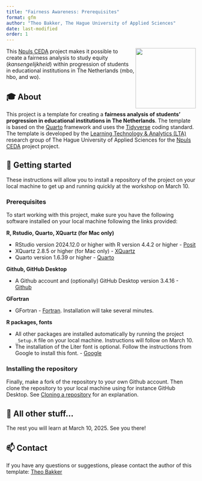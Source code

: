 ```yaml
---
title: "Fairness Awareness: Prerequisites"
format: gfm
author: "Theo Bakker, The Hague University of Applied Sciences"
date: last-modified
order: 1
---
```


<a name="top"></a>

<img src="figures/fairness-awareness-hex.png" align="right" height="160" alt="" /> 

This [Npuls CEDA](https://community-data-ai.npuls.nl/groups/view/44d20066-53a8-48c2-b4e9-be348e05d273/project-center-for-educational-data-analytics-ceda) project makes it possible to create a fairness analysis to study equity (_kansengelijkheid_) within progression of students in educational institutions in The Netherlands (mbo, hbo, and wo). 

## 🎓 About

This project is a template for creating a **fairness analysis of students' progression in educational institutions in The Netherlands**. The template is based on the [Quarto](https://quarto.org/docs/get-started/) framework and uses the [Tidyverse](https://www.tidyverse.org/) coding standard. The template is developed by the [Learning Technology & Analytics (LTA)](https://www.dehaagsehogeschool.nl/onderzoek/lectoraten/learning-technology-analytics)
research group of The Hague University of Applied Sciences for the [Npuls CEDA](https://community-data-ai.npuls.nl/groups/view/44d20066-53a8-48c2-b4e9-be348e05d273/project-center-for-educational-data-analytics-ceda) project project.

## 🚀 Getting started

These instructions will allow you to install a repository of the project on your local machine to get up and running quickly at the workshop on March 10. 

### Prerequisites

To start working with this project, make sure you have the following software installed on your local machine following the links provided:

**R, Rstudio, Quarto, XQuartz (for Mac only)**

- RStudio version 2024.12.0 or higher with R version 4.4.2 or higher - [Posit](https://posit.co/download/rstudio-desktop/)
- XQuartz 2.8.5 or higher (for Mac only) - [XQuartz](https://www.xquartz.org/)
- Quarto version 1.6.39 or higher - [Quarto](https://quarto.org/docs/get-started/)

**Github, GitHub Desktop**

- A Github account and (optionally) GitHub Desktop version 3.4.16 - [Github](https://docs.github.com/en/desktop/installing-and-authenticating-to-github-desktop/installing-github-desktop)

**GFortran**

- GFortran - [Fortran](https://fortran-lang.org/en/learn/os_setup/install_gfortran/). Installation will take several minutes. 

**R packages, fonts**

- All other packages are installed automatically by running the project `_Setup.R` file on your local machine. Instructions will follow on March 10.
- The installation of the Liter font is optional. Follow the instructions from Google to install this font. - [Google](https://fonts.google.com/specimen/Liter)

### Installing the repository

Finally, make a fork of the repository to your own Github account. Then clone the repository to your local machine using for instance GitHub Desktop. See [Cloning a repository](https://docs.github.com/en/repositories/creating-and-managing-repositories/cloning-a-repository) for an explanation.

## 🎈 All other stuff...

The rest you will learn at March 10, 2025. See you there!

## 📫 Contact

If you have any questions or suggestions, please contact the author of this template: [Theo Bakker](mailto:t.c.bakker\@hhs.nl)






